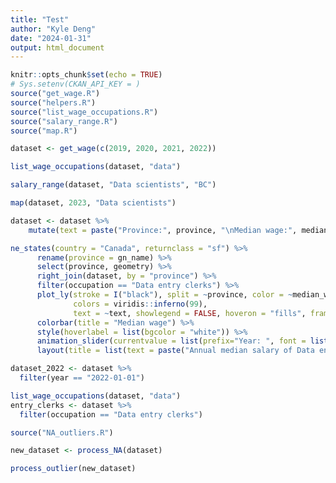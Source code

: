 ```yaml
---
title: "Test"
author: "Kyle Deng"
date: "2024-01-31"
output: html_document
---
```


```r
knitr::opts_chunk$set(echo = TRUE)
# Sys.setenv(CKAN_API_KEY = )
source("get_wage.R")
source("helpers.R")
source("list_wage_occupations.R")
source("salary_range.R")
source("map.R")
```

```r
dataset <- get_wage(c(2019, 2020, 2021, 2022))
```

```r
list_wage_occupations(dataset, "data")
```

```r
salary_range(dataset, "Data scientists", "BC")
```

```r
map(dataset, 2023, "Data scientists")
```

```r
dataset <- dataset %>%
    mutate(text = paste("Province:", province, "\nMedian wage:", median_wage))

ne_states(country = "Canada", returnclass = "sf") %>%
      rename(province = gn_name) %>%
      select(province, geometry) %>%
      right_join(dataset, by = "province") %>%
      filter(occupation == "Data entry clerks") %>%
      plot_ly(stroke = I("black"), split = ~province, color = ~median_wage, 
              colors = viridis::inferno(99),
              text = ~text, showlegend = FALSE, hoveron = "fills", frame = ~year) %>%
      colorbar(title = "Median wage") %>%
      style(hoverlabel = list(bgcolor = "white")) %>%
      animation_slider(currentvalue = list(prefix="Year: ", font = list(color = "red"))) %>%
      layout(title = list(text = paste("Annual median salary of Data entry clerks across Canada<br>")))
```

```r
dataset_2022 <- dataset %>%
  filter(year == "2022-01-01")
```

```r
list_wage_occupations(dataset, "data")
entry_clerks <- dataset %>%
  filter(occupation == "Data entry clerks")
```

```r
source("NA_outliers.R")
```

```r
new_dataset <- process_NA(dataset)
```

```r
process_outlier(new_dataset)
```
